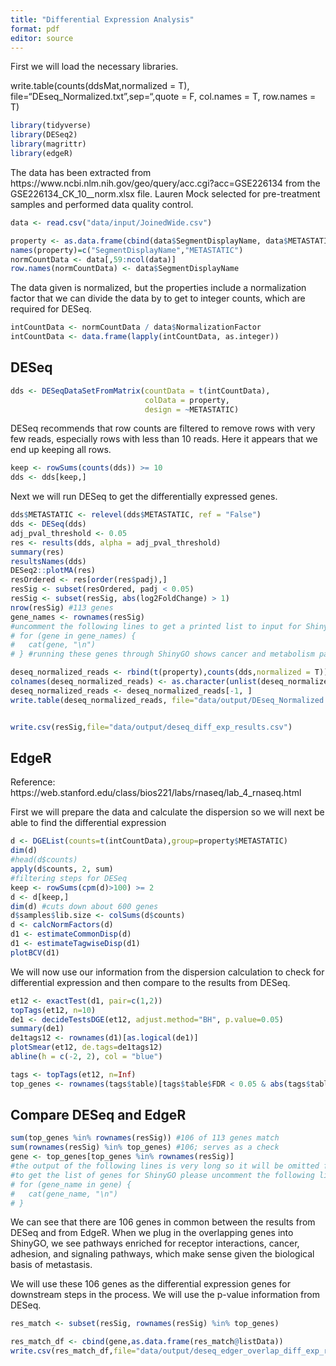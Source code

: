 ```yaml
---
title: "Differential Expression Analysis"
format: pdf
editor: source
---
```


First we will load the necessary libraries.


write.table(counts(ddsMat,normalized = T), file="DEseq_Normalized.txt",sep="\t",quote = F, col.names = T, row.names = T)

```r
library(tidyverse)
library(DESeq2)
library(magrittr)
library(edgeR)
```


The data has been extracted from https://www.ncbi.nlm.nih.gov/geo/query/acc.cgi?acc=GSE226134 from the GSE226134_CK_10__norm.xlsx file. Lauren Mock selected for pre-treatment samples and performed data quality control.

```r
data <- read.csv("data/input/JoinedWide.csv")

property <- as.data.frame(cbind(data$SegmentDisplayName, data$METASTATIC))
names(property)=c("SegmentDisplayName","METASTATIC")
normCountData <- data[,59:ncol(data)]
row.names(normCountData) <- data$SegmentDisplayName
```

The data given is normalized, but the properties include a normalization factor that we can divide the data by to get to integer counts, which are required for DESeq. 
```r
intCountData <- normCountData / data$NormalizationFactor
intCountData <- data.frame(lapply(intCountData, as.integer))
```


## DESeq


```r
dds <- DESeqDataSetFromMatrix(countData = t(intCountData),
                              colData = property,
                              design = ~METASTATIC)
```


DESeq recommends that row counts are filtered to remove rows with very few reads, especially rows with less than 10 reads. Here it appears that we end up keeping all rows.


```r
keep <- rowSums(counts(dds)) >= 10
dds <- dds[keep,]
```

Next we will run DESeq to get the differentially expressed genes.

```r
dds$METASTATIC <- relevel(dds$METASTATIC, ref = "False")
dds <- DESeq(dds)
adj_pval_threshold <- 0.05
res <- results(dds, alpha = adj_pval_threshold)
summary(res)
resultsNames(dds)
DESeq2::plotMA(res)
resOrdered <- res[order(res$padj),]
resSig <- subset(resOrdered, padj < 0.05)
resSig <- subset(resSig, abs(log2FoldChange) > 1)
nrow(resSig) #113 genes
gene_names <- rownames(resSig)
#uncomment the following lines to get a printed list to input for ShinyGO
# for (gene in gene_names) {
#   cat(gene, "\n")
# } #running these genes through ShinyGO shows cancer and metabolism pathways http://bioinformatics.sdstate.edu/go/
```





```r
deseq_normalized_reads <- rbind(t(property),counts(dds,normalized = T))
colnames(deseq_normalized_reads) <- as.character(unlist(deseq_normalized_reads[1, ]))
deseq_normalized_reads <- deseq_normalized_reads[-1, ]
write.table(deseq_normalized_reads, file="data/output/DEseq_Normalized.txt",sep="\t",quote = F, col.names = T, row.names = T)


write.csv(resSig,file="data/output/deseq_diff_exp_results.csv")

```







## EdgeR

Reference: https://web.stanford.edu/class/bios221/labs/rnaseq/lab_4_rnaseq.html

First we will prepare the data and calculate the dispersion so we will next be able to find the differential expression
```r
d <- DGEList(counts=t(intCountData),group=property$METASTATIC)
dim(d)
#head(d$counts)
apply(d$counts, 2, sum)
#filtering steps for DESeq
keep <- rowSums(cpm(d)>100) >= 2
d <- d[keep,]
dim(d) #cuts down about 600 genes
d$samples$lib.size <- colSums(d$counts)
d <- calcNormFactors(d)
d1 <- estimateCommonDisp(d)
d1 <- estimateTagwiseDisp(d1)
plotBCV(d1)
```


We will now use our information from the dispersion calculation to check for differential expression and then compare to the results from DESeq.
```r
et12 <- exactTest(d1, pair=c(1,2))
topTags(et12, n=10)
de1 <- decideTestsDGE(et12, adjust.method="BH", p.value=0.05)
summary(de1)
de1tags12 <- rownames(d1)[as.logical(de1)] 
plotSmear(et12, de.tags=de1tags12)
abline(h = c(-2, 2), col = "blue")

tags <- topTags(et12, n=Inf)
top_genes <- rownames(tags$table)[tags$table$FDR < 0.05 & abs(tags$table$logFC) > 1]
```

## Compare DESeq and EdgeR


```r
sum(top_genes %in% rownames(resSig)) #106 of 113 genes match
sum(rownames(resSig) %in% top_genes) #106; serves as a check
gene <- top_genes[top_genes %in% rownames(resSig)]
#the output of the following lines is very long so it will be omitted from our rendered document
#to get the list of genes for ShinyGO please uncomment the following lines:
# for (gene_name in gene) {
#   cat(gene_name, "\n")
# }
```


We can see that there are 106 genes in common between the results from DESeq and from EdgeR. When we plug in the overlapping genes into ShinyGO, we see pathways enriched for receptor interactions, cancer, adhesion, and signaling pathways, which make sense given the biological basis of  metastasis. 


We will use these 106 genes as the differential expression genes for downstream steps in the process. We will use the p-value information from DESeq.
```r
res_match <- subset(resSig, rownames(resSig) %in% top_genes)

res_match_df <- cbind(gene,as.data.frame(res_match@listData))
write.csv(res_match_df,file="data/output/deseq_edger_overlap_diff_exp_results.csv")
```
